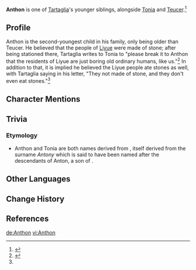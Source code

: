 {{About|[[Tartaglia]]'s younger brother|the NPC encountered in the Chasm|Anton}}
{{Character Infobox
|type             = Mentioned
|region           = Snezhnaya

|sibling          = Tartaglia
|siblingNote      = older brother
|sibling2         = Tonia
|siblingNote2     = older sister
|sibling3         = Teucer
|siblingNote3     = younger brother
}}
'''Anthon''' is one of [[Tartaglia]]'s younger siblings, alongside [[Tonia]] and [[Teucer]].<ref>{{Ref/Quest|Defender of Childhood Dreams}}</ref>

==Profile==
Anthon is the second-youngest child in his family, only being older than Teucer. He believed that the people of [[Liyue]] were made of stone; after being stationed there, Tartaglia writes to Tonia to "please break it to Anthon that the residents of Liyue are just boring old ordinary humans, like us."<ref name="Tartaglia CS">{{Ref/CS|Tartaglia|Tartaglia's Letters to Home}}</ref> In addition to that, it is implied he believed the Liyue people ate stones as well, with Tartaglia saying in his letter, "They not made of stone, and they don't even eat stones."<ref name="Tartaglia CS" />

==Character Mentions==
{{Character Mentions}}

==Trivia==
===Etymology===
* Anthon and Tonia are both names derived from {{w|Anthony}}, itself derived from the surname ''Antony'' which is said to have been named after the descendants of Anton, a son of {{w|Heracles}}.

==Other Languages==
{{Other Languages|default_hidden=1
|en      = Anthon
|zhs     = 安东
|zhs_rm  = Āndōng
|zht     = 安東
|zht_rm  = Āndōng
|ja      = アントン
|ja_rm   = Anton
|ko      = 안톤
|es      = Anthon
|fr      = Anthon
|ru      = Антон
|th      = Anthon
|vi      = Anthon
|de      = Anthon
|id      = Anthon
|pt      = Anthon
|tr      = Anthon
|it      = Anthon
}}

==Change History==
{{Change History|introduced=1.1}}

==References==
{{Reflist}}

[[de:Anthon]]
[[vi:Anthon]]